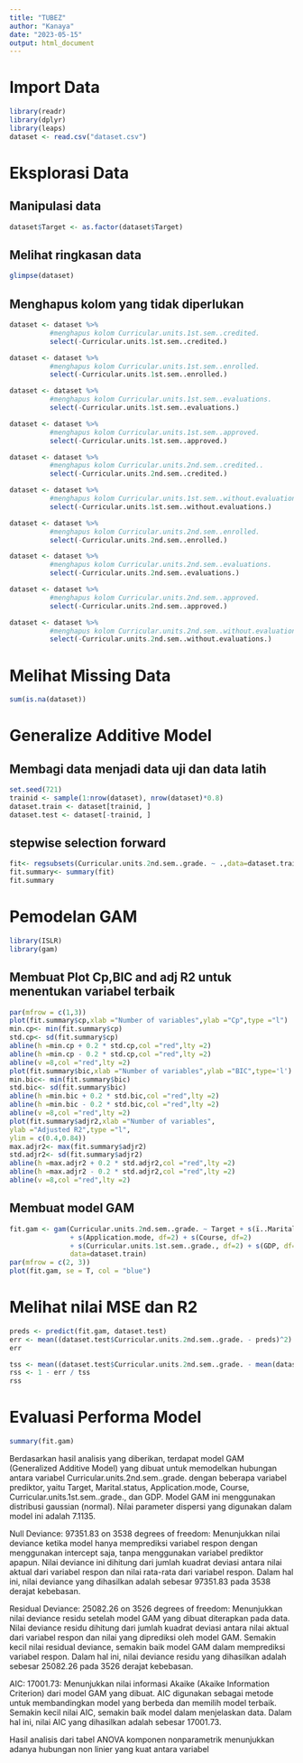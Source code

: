 ---
title: "TUBEZ"
author: "Kanaya"
date: "2023-05-15"
output: html_document
---

# Import Data
```{r}
library(readr)
library(dplyr)
library(leaps)
dataset <- read.csv("dataset.csv")
```

# Eksplorasi Data
## Manipulasi data
```{r}
dataset$Target <- as.factor(dataset$Target)
```

## Melihat ringkasan data
```{r}
glimpse(dataset)
```
## Menghapus kolom yang tidak diperlukan
```{r}
dataset <- dataset %>% 
          #menghapus kolom Curricular.units.1st.sem..credited.
          select(-Curricular.units.1st.sem..credited.)
```


```{r}
dataset <- dataset %>% 
          #menghapus kolom Curricular.units.1st.sem..enrolled.
          select(-Curricular.units.1st.sem..enrolled.)
```

```{r}
dataset <- dataset %>% 
          #menghapus kolom Curricular.units.1st.sem..evaluations.
          select(-Curricular.units.1st.sem..evaluations.)
```

```{r}
dataset <- dataset %>% 
          #menghapus kolom Curricular.units.1st.sem..approved.
          select(-Curricular.units.1st.sem..approved.)
```

```{r}
dataset <- dataset %>% 
          #menghapus kolom Curricular.units.2nd.sem..credited..
          select(-Curricular.units.2nd.sem..credited.)
```


```{r}
dataset <- dataset %>% 
          #menghapus kolom Curricular.units.1st.sem..without.evaluations.
          select(-Curricular.units.1st.sem..without.evaluations.)
```

```{r}
dataset <- dataset %>% 
          #menghapus kolom Curricular.units.2nd.sem..enrolled.
          select(-Curricular.units.2nd.sem..enrolled.)
```

```{r}
dataset <- dataset %>% 
          #menghapus kolom Curricular.units.2nd.sem..evaluations.
          select(-Curricular.units.2nd.sem..evaluations.)
```

```{r}
dataset <- dataset %>% 
          #menghapus kolom Curricular.units.2nd.sem..approved.
          select(-Curricular.units.2nd.sem..approved.)
```

```{r}
dataset <- dataset %>% 
          #menghapus kolom Curricular.units.2nd.sem..without.evaluations.
          select(-Curricular.units.2nd.sem..without.evaluations.)
```

# Melihat Missing Data
```{r}
sum(is.na(dataset))
```

# Generalize Additive Model

## Membagi data menjadi data uji dan data latih
```{r}
set.seed(721)
trainid <- sample(1:nrow(dataset), nrow(dataset)*0.8)
dataset.train <- dataset[trainid, ]
dataset.test <- dataset[-trainid, ]
```

## stepwise selection forward
```{r}
fit<- regsubsets(Curricular.units.2nd.sem..grade. ~ .,data=dataset.train, nvmax =24 ,method ="forward")
fit.summary<- summary(fit)
fit.summary
```

# Pemodelan GAM
```{r}
library(ISLR)
library(gam)
```

## Membuat Plot Cp,BIC and adj R2 untuk menentukan variabel terbaik
```{r}
par(mfrow = c(1,3))
plot(fit.summary$cp,xlab ="Number of variables",ylab ="Cp",type ="l")
min.cp<- min(fit.summary$cp)
std.cp<- sd(fit.summary$cp)
abline(h =min.cp + 0.2 * std.cp,col ="red",lty =2)
abline(h =min.cp - 0.2 * std.cp,col ="red",lty =2)
abline(v =8,col ="red",lty =2)
plot(fit.summary$bic,xlab ="Number of variables",ylab ="BIC",type='l')
min.bic<- min(fit.summary$bic)
std.bic<- sd(fit.summary$bic)
abline(h =min.bic + 0.2 * std.bic,col ="red",lty =2)
abline(h =min.bic - 0.2 * std.bic,col ="red",lty =2)
abline(v =8,col ="red",lty =2)
plot(fit.summary$adjr2,xlab ="Number of variables",
ylab ="Adjusted R2",type ="l",
ylim = c(0.4,0.84))
max.adjr2<- max(fit.summary$adjr2)
std.adjr2<- sd(fit.summary$adjr2)
abline(h =max.adjr2 + 0.2 * std.adjr2,col ="red",lty =2)
abline(h =max.adjr2 - 0.2 * std.adjr2,col ="red",lty =2)
abline(v =8,col ="red",lty =2)
```

## Membuat model GAM
```{r}
fit.gam <- gam(Curricular.units.2nd.sem..grade. ~ Target + s(ï..Marital.status, df=2)
               + s(Application.mode, df=2) + s(Course, df=2)
               + s(Curricular.units.1st.sem..grade., df=2) + s(GDP, df=2),
               data=dataset.train)
par(mfrow = c(2, 3))
plot(fit.gam, se = T, col = "blue")
```

# Melihat nilai MSE dan R2
```{r}
preds <- predict(fit.gam, dataset.test)
err <- mean((dataset.test$Curricular.units.2nd.sem..grade. - preds)^2)
err
```

```{r}
tss <- mean((dataset.test$Curricular.units.2nd.sem..grade. - mean(dataset.test$Curricular.units.2nd.sem..grade.))^2)
rss <- 1 - err / tss
rss
```
# Evaluasi Performa Model
```{r}
summary(fit.gam)
```
Berdasarkan hasil analisis yang diberikan, terdapat model GAM (Generalized Additive Model) yang dibuat untuk memodelkan hubungan antara variabel Curricular.units.2nd.sem..grade. dengan beberapa variabel prediktor, yaitu Target, Marital.status, Application.mode, Course, Curricular.units.1st.sem..grade., dan GDP. Model GAM ini menggunakan distribusi gaussian (normal). Nilai parameter dispersi yang digunakan dalam model ini adalah 7.1135.

Null Deviance: 97351.83 on 3538 degrees of freedom: Menunjukkan nilai deviance ketika model hanya memprediksi variabel respon dengan menggunakan intercept saja, tanpa menggunakan variabel prediktor apapun. Nilai deviance ini dihitung dari jumlah kuadrat deviasi antara nilai aktual dari variabel respon dan nilai rata-rata dari variabel respon. Dalam hal ini, nilai deviance yang dihasilkan adalah sebesar 97351.83 pada 3538 derajat kebebasan.

Residual Deviance: 25082.26 on 3526 degrees of freedom: Menunjukkan nilai deviance residu setelah model GAM yang dibuat diterapkan pada data. Nilai deviance residu dihitung dari jumlah kuadrat deviasi antara nilai aktual dari variabel respon dan nilai yang diprediksi oleh model GAM. Semakin kecil nilai residual deviance, semakin baik model GAM dalam memprediksi variabel respon. Dalam hal ini, nilai deviance residu yang dihasilkan adalah sebesar 25082.26 pada 3526 derajat kebebasan.

AIC: 17001.73: Menunjukkan nilai informasi Akaike (Akaike Information Criterion) dari model GAM yang dibuat. AIC digunakan sebagai metode untuk membandingkan model yang berbeda dan memilih model terbaik. Semakin kecil nilai AIC, semakin baik model dalam menjelaskan data. Dalam hal ini, nilai AIC yang dihasilkan adalah sebesar 17001.73.

Hasil analisis dari tabel ANOVA komponen nonparametrik menunjukkan adanya hubungan non linier yang kuat antara variabel 
